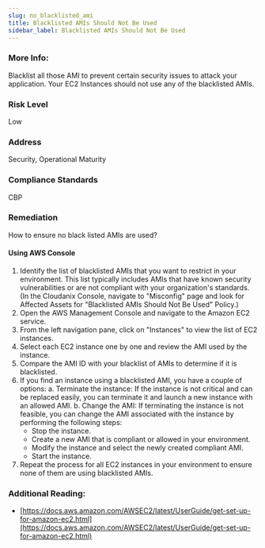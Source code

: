 ```yaml
---
slug: no_blacklisted_ami
title: Blacklisted AMIs Should Not Be Used
sidebar_label: Blacklisted AMIs Should Not Be Used
---
```


### More Info:

Blacklist all those AMI to prevent certain security issues to attack your application. Your EC2 Instances should not use any of the blacklisted AMIs.

### Risk Level

Low

### Address

Security, Operational Maturity

### Compliance Standards

CBP

### Remediation

How to ensure no black listed AMIs are used?

#### Using AWS Console

1. Identify the list of blacklisted AMIs that you want to restrict in your environment. This list typically includes AMIs that have known security vulnerabilities or are not compliant with your organization's standards.
    (In the Cloudanix Console, navigate to "Misconfig" page and look for Affected Assets for "Blacklisted AMIs Should Not Be Used" Policy.)
2. Open the AWS Management Console and navigate to the Amazon EC2 service.
3. From the left navigation pane, click on "Instances" to view the list of EC2 instances.
4. Select each EC2 instance one by one and review the AMI used by the instance.
5. Compare the AMI ID with your blacklist of AMIs to determine if it is blacklisted.
6. If you find an instance using a blacklisted AMI, you have a couple of options:
   a. Terminate the instance: If the instance is not critical and can be replaced easily, you can terminate it and launch a new instance with an allowed AMI.
   b. Change the AMI: If terminating the instance is not feasible, you can change the AMI associated with the instance by performing the following steps:
      - Stop the instance.
      - Create a new AMI that is compliant or allowed in your environment.
      - Modify the instance and select the newly created compliant AMI.
      - Start the instance.
7. Repeat the process for all EC2 instances in your environment to ensure none of them are using blacklisted AMIs.

### Additional Reading:

- [https://docs.aws.amazon.com/AWSEC2/latest/UserGuide/get-set-up-for-amazon-ec2.html](https://docs.aws.amazon.com/AWSEC2/latest/UserGuide/get-set-up-for-amazon-ec2.html) 

